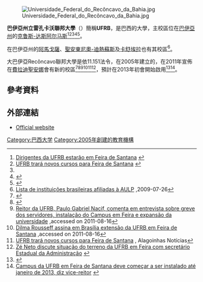 [[Image:Universidade_Federal_do_Recôncavo_da_Bahia.jpg|right]]

'''巴伊亞州立雷孔卡沃聯邦大學'''（{{lang-pt|Universidade Federal do Recôncavo da Bahia}}）簡稱'''UFRB'''，是巴西的大學，主校區位在[[巴伊亞州|巴伊亞州]]的[[克鲁斯-达斯阿尔马斯|克鲁斯-达斯阿尔马斯]]<ref>[http://www.alagoinhasnoticias.com.br/bahia/dirigentes-da-ufrb-estarao-em-feira-de-santana/ Dirigentes da UFRB estarão em Feira de Santana] {{webarchive|url=https://web.archive.org/web/20160303193111/http://www.alagoinhasnoticias.com.br/bahia/dirigentes-da-ufrb-estarao-em-feira-de-santana/ |date=2016-03-03 }}</ref><ref name="alagoinhasnoticias.com.br">[http://www.alagoinhasnoticias.com.br/bahia/ufrb-trara-novos-cursos-para-feira-de-santana/ UFRB trará novos cursos para Feira de Santana] {{webarchive|url=https://web.archive.org/web/20160303193007/http://www.alagoinhasnoticias.com.br/bahia/ufrb-trara-novos-cursos-para-feira-de-santana/ |date=2016-03-03 }}</ref><ref name="alagoinhasnoticias.com.br"/><ref>{{Cite web |url=http://www.zevaldoemaragogipe.com/2012/04/projeto-do-novo-campus-da-ufrb-em-feira.html |title=Projeto do novo campus da UFRB em Feira De Santana será apresentado dia 10 de abril |access-date=2015-05-15 |archive-date=2014-03-01 |archive-url=https://web.archive.org/web/20140301065130/http://www.zevaldoemaragogipe.com/2012/04/projeto-do-novo-campus-da-ufrb-em-feira.html |dead-url=yes }}</ref><ref>{{Cite web |url=http://www.jornalgrandebahia.com.br/materia.asp?id=40531 |title=Dirigentes da UFRB estarão em Feira de Santana nesta terça-feira. Confira notícias da PMFS |access-date=2015-05-15 |archive-date=2020-04-07 |archive-url=https://web.archive.org/web/20200407110148/http://www.jornalgrandebahia.com.br/materia.asp?id=40531 |dead-url=yes }}</ref>。

在巴伊亞州的[[阿馬戈薩|阿馬戈薩]]、[[聖安東尼奧-迪熱蘇斯|聖安東尼奧-迪熱蘇斯]]及[[卡舒埃拉|卡舒埃拉]]也有其校區<ref name="aulp">[http://www.aulp.org/memb.php?tipo=1&id=681 Lista de instituições brasileiras afiliadas à AULP] {{webarchive|url=https://web.archive.org/web/20100807070125/http://www.aulp.org/memb.php?tipo=1&id=681 |date=2010-08-07 }},2009-07-26</ref>。

大巴伊亞Recôncavo聯邦大學是依11.151法令，在2005年建立的，在2011年宣佈在[[費拉迪聖安娜|費拉迪聖安娜]]會有新的校區<ref>{{Cite web |url=http://www.feiradesantana.ba.gov.br/noticia.asp?id=9184 |title=Feira terá campus da UFRB |access-date=2015-05-15 |archive-date=2012-10-15 |archive-url=https://web.archive.org/web/20121015101452/http://www.feiradesantana.ba.gov.br/noticia.asp?id=9184 |dead-url=yes }}</ref><ref>{{Cite web |url=http://www.oreconcavo.com.br/2011/08/11/confirmado-feira-de-santana-tera-campus-da-ufrb/ |title=Confirmado: Feira de Santana terá campus da UFRB |access-date=2015-05-15 |archive-date=2012-01-19 |archive-url=https://web.archive.org/web/20120119064714/http://www.oreconcavo.com.br/2011/08/11/confirmado-feira-de-santana-tera-campus-da-ufrb/ |dead-url=no }}</ref><ref>[http://www.jornalgrandebahia.com.br/materia/33215/reitor-da-ufrb-paulo-gabriel-nacif-comenta-em-entrevista-sobre-greve-dos-servidores-instalacao-do-campus-em-feira-e-expansao-da-universidade Reitor da UFRB, Paulo Gabriel Nacif, comenta em entrevista sobre greve dos servidores, instalação do Campus em Feira e expansão da universidade] {{webarchive|url=https://web.archive.org/web/20110827235047/http://www.jornalgrandebahia.com.br/materia/33215/reitor-da-ufrb-paulo-gabriel-nacif-comenta-em-entrevista-sobre-greve-dos-servidores-instalacao-do-campus-em-feira-e-expansao-da-universidade |date=2011-08-27 }},accessed on 2011-08-16</ref><ref>[http://www.acordacidade.com.br/noticias/79315/dilma-rousseff-assina-em-brasilia-extensao-da-ufrb-em-feira-de-santana.html Dilma Rousseff assina em Brasília extensão da UFRB em Feira de Santana] {{Wayback|url=http://www.acordacidade.com.br/noticias/79315/dilma-rousseff-assina-em-brasilia-extensao-da-ufrb-em-feira-de-santana.html |date=20180111164919 }},accessed on 2011-08-16</ref><ref>[http://www.alagoinhasnoticias.com.br/bahia/ufrb-trara-novos-cursos-para-feira-de-santana/ UFRB trará novos cursos para Feira de Santana] {{webarchive|url=https://web.archive.org/web/20160303193007/http://www.alagoinhasnoticias.com.br/bahia/ufrb-trara-novos-cursos-para-feira-de-santana/ |date=2016-03-03 }}, Alagoinhas Notícias</ref><ref>[http://almeidanoticias.com/2012/12/06/ze-neto-discute-situacao-do-terreno-da-ufrb-em-feira-com-secretario-estadual-da-administracao/ Zé Neto discute situação do terreno da UFRB em Feira com secretário Estadual da Administração] {{webarchive|url=https://archive.is/20130407170414/http://almeidanoticias.com/2012/12/06/ze-neto-discute-situacao-do-terreno-da-ufrb-em-feira-com-secretario-estadual-da-administracao/ |date=2013-04-07 }}</ref>，預計在2013年初會開始啟用<ref>{{Cite web |url=http://www.acordacidade.com.br/noticias/88770/instalacao-do-campus-da-ufrb-em-feira-de-santana-deve-comecar-ate-o-inicio-de-2013.html |title=Instalação do campus da UFRB em Feira de Santana deve começar até o início de 2013 |access-date=2015-05-15 |archive-date=2016-03-16 |archive-url=https://web.archive.org/web/20160316020143/http://www.acordacidade.com.br/noticias/88770/instalacao-do-campus-da-ufrb-em-feira-de-santana-deve-comecar-ate-o-inicio-de-2013.html |dead-url=no }}</ref><ref>[http://www.correio24horas.com.br/noticias/detalhes/detalhes-1/artigo/campus-da-ufrb-em-feira-de-santana-deve-comecar-a-ser-instalado-ate-janeiro-de-2013-diz-vice-reitor/ Campus da UFRB em Feira de Santana deve começar a ser instalado até janeiro de 2013, diz vice-reitor] {{webarchive|url=https://web.archive.org/web/20121106224825/http://www.correio24horas.com.br/noticias/detalhes/detalhes-1/artigo/campus-da-ufrb-em-feira-de-santana-deve-comecar-a-ser-instalado-ate-janeiro-de-2013-diz-vice-reitor/ |date=2012-11-06 }}</ref>。

==參考資料==
{{reflist}}

== 外部連結 ==
* [https://web.archive.org/web/20080517101220/http://www.ufrb.edu.br/ Official website]

{{coord|-12.659|-39.088|type:edu_region:BR-BA|display=title}}

{{DEFAULTSORT:Universidade Federal do Reconcavo da Bahia}}
[[Category:巴西大学|Category:巴西大学]]
[[Category:2005年創建的教育機構|Category:2005年創建的教育機構]]

{{Brazil-stub}}